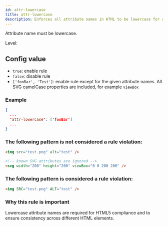 ```yaml
---
id: attr-lowercase
title: attr-lowercase
description: Enforces all attribute names in HTML to be lowercase for consistency and standards compliance.
---
```



Attribute name must be lowercase.

Level: <Badge text="Error" variant="danger" />

## Config value

- `true`: enable rule
- `false`: disable rule
- `['fooBar', 'Test']`: enable rule except for the given attribute names. All SVG camelCase properties are included, for example `viewBox`

### Example

```json
{
  ...
  "attr-lowercase": ['fooBar']
  ...
}
```

### The following pattern is **not** considered a rule violation:

```html
<img src="test.png" alt="test" />

<!-- known SVG attributes are ignored -->
<svg width="200" height="200" viewBox="0 0 200 200" />
```

### The following pattern is considered a rule violation:

```html
<img SRC="test.png" ALT="test" />
```

### Why this rule is important

Lowercase attribute names are required for HTML5 compliance and to ensure consistency across different HTML elements.
